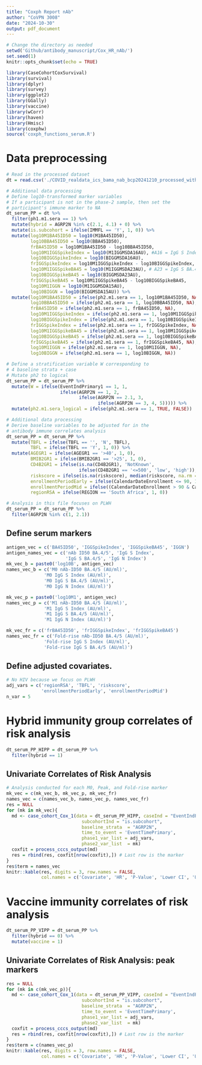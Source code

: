 ---
title: "Coxph Report nAb"
author: "CoVPN 3008"
date: "2024-10-30"
output: pdf_document
---

```{r setup, include=FALSE}
# Change the directory as needed
setwd('Github/antibody_manuscript/Cox_HR_nAb/')
set.seed(1)
knitr::opts_chunk$set(echo = TRUE)
```

```{r load pckages, echo=FALSE, warning=FALSE, message=FALSE}
library(CaseCohortCoxSurvival)
library(survival)
library(dplyr)
library(survey)
library(ggplot2)
library(GGally)
library(vaccine)
library(wCorr)
library(haven)
library(Hmisc)
library(coxphw)
source('coxph_functions_serum.R')
```

# Data preprocessing

```{r data wrangling, echo=FALSE}
# Read in the processed dataset
dt = read.csv('./COVID_realdata_ics_bama_nab_bcp20241210_processed_with_riskscore.csv')

# Additional data processing
# Define log10-transformed marker variables
# If a participant is not in the phase-2 sample, then set the 
# participant's immune marker to NA
dt_serum_PP = dt %>%
  filter(ph1.m1.sera == 1) %>%
  mutate(hybrid = AGRP2N %in% c(2.1, 4.1) + 0) %>%
  mutate(is.subcohort = ifelse(IMMFL == 'Y', 1, 0)) %>%
  mutate(log10M1BA45ID50 = log10(M1BA45ID50),
         log10BBA45ID50 = log10(BBA45ID50),
         frBA45ID50 = log10M1BA45ID50 - log10BBA45ID50,
         log10M1IGGSpikeIndex = log10(M1IGGMSDA16AU), #A16 = IgG S Index
         log10BIGGSpikeIndex = log10(BIGGMSDA16AU), 
         frIGGSpikeIndex = log10M1IGGSpikeIndex - log10BIGGSpikeIndex,
         log10M1IGGSpikeBA45 = log10(M1IGGMSDA23AU), # A23 = IgG S BA.4/5
         log10BIGGSpikeBA45 = log10(BIGGMSDA23AU), 
         frIGGSpikeBA45 = log10M1IGGSpikeBA45 - log10BIGGSpikeBA45,
         log10M1IGGN = log10(M1IGGMSDA15AU),
         log10BIGGN = log10(BIGGMSDA15AU)) %>%
  mutate(log10M1BA45ID50 = ifelse(ph2.m1.sera == 1, log10M1BA45ID50, NA),
         log10BBA45ID50 = ifelse(ph2.m1.sera == 1, log10BBA45ID50, NA),
         frBA45ID50 = ifelse(ph2.m1.sera == 1, frBA45ID50, NA),
         log10M1IGGSpikeIndex = ifelse(ph2.m1.sera == 1, log10M1IGGSpikeIndex, NA),
         log10BIGGSpikeIndex = ifelse(ph2.m1.sera == 1, log10BIGGSpikeIndex, NA),
         frIGGSpikeIndex = ifelse(ph2.m1.sera == 1, frIGGSpikeIndex, NA),
         log10M1IGGSpikeBA45 = ifelse(ph2.m1.sera == 1, log10M1IGGSpikeBA45, NA),
         log10BIGGSpikeBA45 = ifelse(ph2.m1.sera == 1, log10BIGGSpikeBA45, NA),
         frIGGSpikeBA45 = ifelse(ph2.m1.sera == 1, frIGGSpikeBA45, NA),
         log10M1IGGN = ifelse(ph2.m1.sera == 1, log10M1IGGN, NA),
         log10BIGGN = ifelse(ph2.m1.sera == 1, log10BIGGN, NA))

# Define a stratification variable W corresponding to
# 4 baseline strata + case
# Mutate ph2 to logical 
dt_serum_PP = dt_serum_PP %>%
  mutate(W = ifelse(EventIndPrimary1 == 1, 1, 
                    ifelse(AGRP2N == 1, 2, 
                           ifelse(AGRP2N == 2.1, 3,
                                  ifelse(AGRP2N == 3, 4, 5))))) %>%
  mutate(ph2.m1.sera_logical = ifelse(ph2.m1.sera == 1, TRUE, FALSE))

# Additional data processing
# Derive baseline variables to be adjusted for in the 
# antibody immune correlates analysis
dt_serum_PP = dt_serum_PP %>%
  mutate(TBFL = ifelse(TBFL == '', 'N', TBFL),
         TBFL = ifelse(TBFL == 'Y', 1, 0)) %>%
  mutate(AGEGR1 = ifelse(AGEGR1 == '>40', 1, 0),
         BMIB2GR1 = ifelse(BMIB2GR1 == '>25', 1, 0),
         CD4B2GR1 = ifelse(is.na(CD4B2GR1), 'NotKnown', 
                           ifelse(CD4B2GR1 == '<=500', 'low', 'high')),
         riskscore = ifelse(is.na(riskscore), median(riskscore, na.rm = T), riskscore),
         enrollmentPeriodEarly = ifelse(CalendarDateEnrollment <= 90, 1, 0),
         enrollmentPeriodMid = ifelse((CalendarDateEnrollment > 90 & CalendarDateEnrollment <= 180), 1, 0),
         regionRSA = ifelse(REGION == 'South Africa', 1, 0))

# Analysis in this file focuses on PLWH
dt_serum_PP = dt_serum_PP %>%
  filter(AGRP2N %in% c(1, 2.1))
```

## Define serum markers

```{r setmarkerofinterest, echo=TRUE}
antigen_vec = c('BA45ID50', 'IGGSpikeIndex', 'IGGSpikeBA45', 'IGGN')
antigen_names_vec = c('nAb ID50 BA.4/5', 'IgG S Index',  
                      'IgG S BA.4/5', 'IgG N Index')
mk_vec_b = paste0('log10B', antigen_vec)
names_vec_b = c('M0 nAb-ID50 BA.4/5 (AU/ml)',
              'M0 IgG S Index (AU/ml)',
              'M0 IgG S BA.4/5 (AU/ml)',
              'M0 IgG N Index (AU/ml)')

mk_vec_p = paste0('log10M1', antigen_vec)
names_vec_p = c('M1 nAb-ID50 BA.4/5 (AU/ml)',
              'M1 IgG S Index (AU/ml)',
              'M1 IgG S BA.4/5 (AU/ml)',
              'M1 IgG N Index (AU/ml)')

mk_vec_fr = c('frBA45ID50', 'frIGGSpikeIndex', 'frIGGSpikeBA45')
names_vec_fr = c('Fold-rise nAb-ID50 BA.4/5 (AU/ml)',
              'Fold-rise IgG S Index (AU/ml)',
              'Fold-rise IgG S BA.4/5 (AU/ml)')
```

## Define adjusted covariates. 

```{r adj covs}
# No HIV because we focus on PLWH
adj_vars = c('regionRSA', 'TBFL', 'riskscore', 
             'enrollmentPeriodEarly', 'enrollmentPeriodMid') 
n_var = 5
```

# Hybrid immunity group correlates of risk analysis

```{r cohort HIPP}
dt_serum_PP_HIPP = dt_serum_PP %>%
  filter(hybrid == 1)
```

## Univariate Correlates of Risk Analysis

```{r univaraite CoR HIPP, echo = TRUE, warning=FALSE, message=FALSE}
# Analysis conducted for each M0, Peak, and Fold-rise marker
mk_vec = c(mk_vec_b, mk_vec_p, mk_vec_fr)
names_vec = c(names_vec_b, names_vec_p, names_vec_fr)
res = NULL
for (mk in mk_vec){
  md <- case_cohort_Cox_1(data = dt_serum_PP_HIPP, caseInd = "EventIndPrimary1", 
                            subcohortInd = "is.subcohort", 
                            baseline_strata  = "AGRP2N", 
                            time_to_event = 'EventTimePrimary', 
                            phase1_var_list = adj_vars, 
                            phase2_var_list  = mk)
  coxfit = process_cccs_output(md)
  res = rbind(res, coxfit[nrow(coxfit),]) # Last row is the marker
}
res$term = names_vec
knitr::kable(res, digits = 3, row.names = FALSE, 
             col.names = c('Covariate', 'HR', 'P-Value', 'Lower CI', 'Upper CI'))
```

# Vaccine immunity correlates of risk analysis

```{r cohort VIPP}
dt_serum_PP_VIPP = dt_serum_PP %>%
  filter(hybrid == 0) %>%
  mutate(vaccine = 1)
```

## Univariate Correlates of Risk Analysis: peak markers

```{r univariate VIPP, echo = TRUE, warning=FALSE, message=FALSE}
res = NULL
for (mk in c(mk_vec_p)){
  md <- case_cohort_Cox_1(data = dt_serum_PP_VIPP, caseInd = "EventIndPrimary1", 
                            subcohortInd = "is.subcohort", 
                            baseline_strata  = "AGRP2N", 
                            time_to_event = 'EventTimePrimary', 
                            phase1_var_list = adj_vars, 
                            phase2_var_list  = mk)
  coxfit = process_cccs_output(md)
  res = rbind(res, coxfit[nrow(coxfit),]) # Last row is the marker
}
res$term = c(names_vec_p)
knitr::kable(res, digits = 3, row.names = FALSE, 
             col.names = c('Covariate', 'HR', 'P-Value', 'Lower CI', 'Upper CI'))
```
